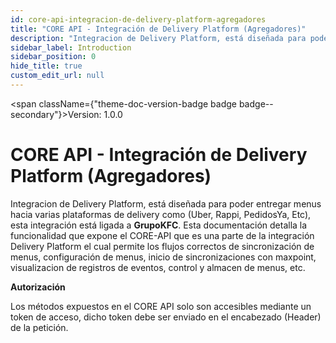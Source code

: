 ```yaml
---
id: core-api-integracion-de-delivery-platform-agregadores
title: "CORE API - Integración de Delivery Platform (Agregadores)"
description: "Integracion de Delivery Platform, está diseñada para poder entregar menus hacia varias plataformas de delivery como (Uber, Rappi, PedidosYa, Etc), esta integración está ligada a **GrupoKFC**. Esta documentación detalla la funcionalidad que expone el CORE-API que es una parte de la integración Delivery Platform el cual permite los flujos correctos de sincronización de menus, configuración de menus, inicio de sincronizaciones con maxpoint, visualizacion de registros de eventos, control y almacen de menus, etc."
sidebar_label: Introduction
sidebar_position: 0
hide_title: true
custom_edit_url: null
---
```



<span className={"theme-doc-version-badge badge badge--secondary"}>Version: 1.0.0</span>

<h1 className={"openapi__heading"}>CORE API - Integración de Delivery Platform (Agregadores)</h1>



Integracion de Delivery Platform, está diseñada para poder entregar menus hacia varias plataformas de delivery como (Uber, Rappi, PedidosYa, Etc), esta integración está ligada a **GrupoKFC**. Esta documentación detalla la funcionalidad que expone el CORE-API que es una parte de la integración Delivery Platform el cual permite los flujos correctos de sincronización de menus, configuración de menus, inicio de sincronizaciones con maxpoint, visualizacion de registros de eventos, control y almacen de menus, etc.

**Autorización**

Los métodos expuestos en el CORE API solo son accesibles mediante un token de acceso, dicho token debe ser enviado en el encabezado (Header) de la petición.


      